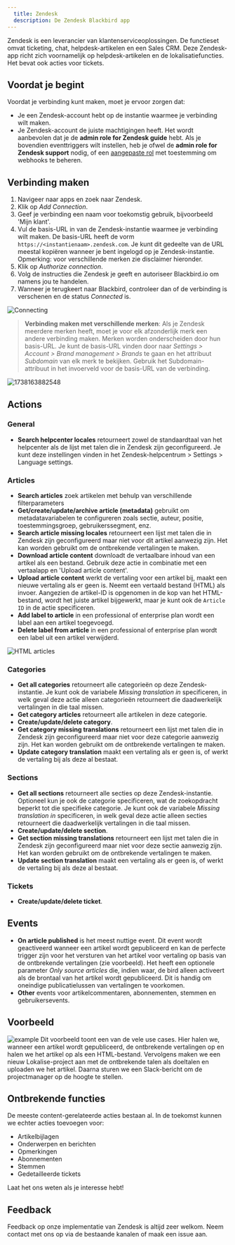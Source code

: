 ```yaml
---
  title: Zendesk
  description: De Zendesk Blackbird app
---
```


<LinkCard title="View on Github" target="_blank" href="https://github.com/bb-io/Zendesk" icon="github" />

Zendesk is een leverancier van klantenserviceoplossingen. De functieset omvat ticketing, chat, helpdesk-artikelen en een Sales CRM. Deze Zendesk-app richt zich voornamelijk op helpdesk-artikelen en de lokalisatiefuncties. Het bevat ook acties voor tickets.

## Voordat je begint

Voordat je verbinding kunt maken, moet je ervoor zorgen dat:

- Je een Zendesk-account hebt op de instantie waarmee je verbinding wilt maken.
- Je Zendesk-account de juiste machtigingen heeft. Het wordt aanbevolen dat je de **admin role for Zendesk guide** hebt. Als je bovendien eventtriggers wilt instellen, heb je ofwel de **admin role for Zendesk support** nodig, of een [aangepaste rol](https://support.zendesk.com/hc/en-us/articles/4408882153882-Creating-custom-roles-and-assigning-agents#topic_cxn_hig_bd) met toestemming om webhooks te beheren.

## Verbinding maken

1. Navigeer naar apps en zoek naar Zendesk.
2. Klik op _Add Connection_.
3. Geef je verbinding een naam voor toekomstig gebruik, bijvoorbeeld 'Mijn klant'.
4. Vul de basis-URL in van de Zendesk-instantie waarmee je verbinding wilt maken. De basis-URL heeft de vorm `https://<instantienaam>.zendesk.com`. Je kunt dit gedeelte van de URL meestal kopiëren wanneer je bent ingelogd op je Zendesk-instantie. Opmerking: voor verschillende merken zie disclaimer hieronder.
5. Klik op _Authorize connection_.
6. Volg de instructies die Zendesk je geeft en autoriseer Blackbird.io om namens jou te handelen.
7. Wanneer je terugkeert naar Blackbird, controleer dan of de verbinding is verschenen en de status _Connected_ is.

![Connecting](https://raw.githubusercontent.com/bb-io/Zendesk/main/image/README/1692612174111.png)

> **Verbinding maken met verschillende merken**: Als je Zendesk meerdere merken heeft, moet je voor elk afzonderlijk merk een andere verbinding maken. Merken worden onderscheiden door hun basis-URL. Je kunt de basis-URL vinden door naar *Settings > Account > Brand management > Brands* te gaan en het attribuut *Subdomain* van elk merk te bekijken. Gebruik het Subdomain-attribuut in het invoerveld voor de basis-URL van de verbinding.

![1738163882548](https://raw.githubusercontent.com/bb-io/Zendesk/main/image/README/1738163882548.png)

## Actions

### General

- **Search helpcenter locales** retourneert zowel de standaardtaal van het helpcenter als de lijst met talen die in Zendesk zijn geconfigureerd. Je kunt deze instellingen vinden in het Zendesk-helpcentrum > Settings > Language settings.

### Articles

- **Search articles** zoek artikelen met behulp van verschillende filterparameters
- **Get/create/update/archive article (metadata)** gebruikt om metadatavariabelen te configureren zoals sectie, auteur, positie, toestemmingsgroep, gebruikerssegment, enz.
- **Search article missing locales** retourneert een lijst met talen die in Zendesk zijn geconfigureerd maar niet voor dit artikel aanwezig zijn. Het kan worden gebruikt om de ontbrekende vertalingen te maken.
- **Download article content** downloadt de vertaalbare inhoud van een artikel als een bestand. Gebruik deze actie in combinatie met een vertaalapp en 'Upload article content'.
- **Upload article content** werkt de vertaling voor een artikel bij, maakt een nieuwe vertaling als er geen is. Neemt een vertaald bestand (HTML) als invoer. Aangezien de artikel-ID is opgenomen in de kop van het HTML-bestand, wordt het juiste artikel bijgewerkt, maar je kunt ook de `Article ID` in de actie specificeren.
- **Add label to article** in een professional of enterprise plan wordt een label aan een artikel toegevoegd.
- **Delete label from article** in een professional of enterprise plan wordt een label uit een artikel verwijderd.

![HTML articles](https://raw.githubusercontent.com/bb-io/Zendesk/main/image/README/1692613846802.png)

### Categories

- **Get all categories** retourneert alle categorieën op deze Zendesk-instantie. Je kunt ook de variabele _Missing translation in_ specificeren, in welk geval deze actie alleen categorieën retourneert die daadwerkelijk vertalingen in die taal missen.
- **Get category articles** retourneert alle artikelen in deze categorie.
- **Create/update/delete category**.
- **Get category missing translations** retourneert een lijst met talen die in Zendesk zijn geconfigureerd maar niet voor deze categorie aanwezig zijn. Het kan worden gebruikt om de ontbrekende vertalingen te maken.
- **Update category translation** maakt een vertaling als er geen is, of werkt de vertaling bij als deze al bestaat.

### Sections

- **Get all sections** retourneert alle secties op deze Zendesk-instantie. Optioneel kun je ook de categorie specificeren, wat de zoekopdracht beperkt tot die specifieke categorie. Je kunt ook de variabele _Missing translation in_ specificeren, in welk geval deze actie alleen secties retourneert die daadwerkelijk vertalingen in die taal missen.
- **Create/update/delete section**.
- **Get section missing translations** retourneert een lijst met talen die in Zendesk zijn geconfigureerd maar niet voor deze sectie aanwezig zijn. Het kan worden gebruikt om de ontbrekende vertalingen te maken.
- **Update section translation** maakt een vertaling als er geen is, of werkt de vertaling bij als deze al bestaat.

### Tickets

- **Create/update/delete ticket**.

## Events

- **On article published** is het meest nuttige event. Dit event wordt geactiveerd wanneer een artikel wordt gepubliceerd en kan de perfecte trigger zijn voor het versturen van het artikel voor vertaling op basis van de ontbrekende vertalingen (zie voorbeeld). Het heeft een optionele parameter _Only source articles_ die, indien waar, de bird alleen activeert als de brontaal van het artikel wordt gepubliceerd. Dit is handig om oneindige publicatielussen van vertalingen te voorkomen.
- **Other** events voor artikelcommentaren, abonnementen, stemmen en gebruikersevents.

## Voorbeeld

![example](https://raw.githubusercontent.com/bb-io/Zendesk/main/image/README/1692615904702.png)
Dit voorbeeld toont een van de vele use cases. Hier halen we, wanneer een artikel wordt gepubliceerd, de ontbrekende vertalingen op en halen we het artikel op als een HTML-bestand. Vervolgens maken we een nieuw Lokalise-project aan met de ontbrekende talen als doeltalen en uploaden we het artikel. Daarna sturen we een Slack-bericht om de projectmanager op de hoogte te stellen.

## Ontbrekende functies

De meeste content-gerelateerde acties bestaan al. In de toekomst kunnen we echter acties toevoegen voor:

- Artikelbijlagen
- Onderwerpen en berichten
- Opmerkingen
- Abonnementen
- Stemmen
- Gedetailleerde tickets

Laat het ons weten als je interesse hebt!

## Feedback

Feedback op onze implementatie van Zendesk is altijd zeer welkom. Neem contact met ons op via de bestaande kanalen of maak een issue aan.
